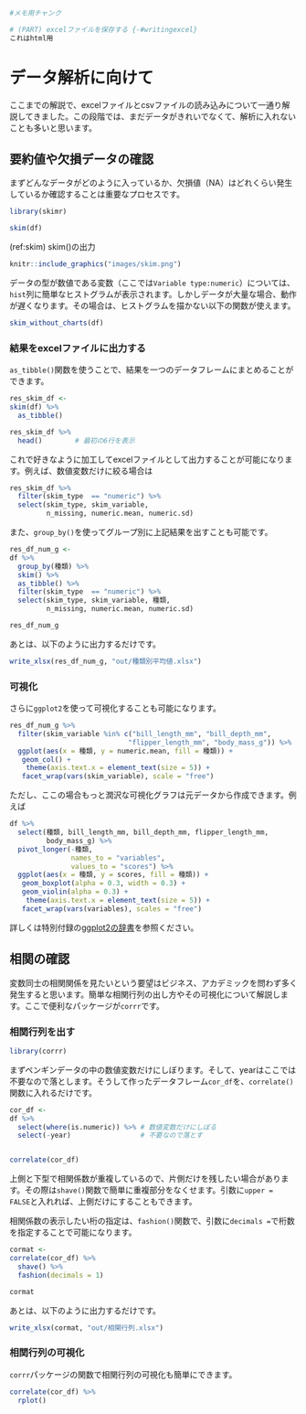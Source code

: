 

```r
#メモ用チャンク

# (PART) excelファイルを保存する {-#writingexcel}
これはhtml用

```

# データ解析に向けて {#dataanal}
ここまでの解説で、excelファイルとcsvファイルの読み込みについて一通り解説してきました。この段階では、まだデータがきれいでなくて、解析に入れないことも多いと思います。


## 要約値や欠損データの確認
まずどんなデータがどのように入っているか、欠損値（NA）はどれくらい発生しているか確認することは重要なプロセスです。


```r
library(skimr)
```

```r
skim(df)
```

(ref:skim) skim()の出力

```r
knitr::include_graphics("images/skim.png")
```

データの型が数値である変数（ここでは`Variable type:numeric`）については、`hist`列に簡単なヒストグラムが表示されます。しかしデータが大量な場合、動作が遅くなります。その場合は、ヒストグラムを描かない以下の関数が使えます。

```r
skim_without_charts(df)
```

### 結果をexcelファイルに出力する

`as_tibble()`関数を使うことで、結果を一つのデータフレームにまとめることができます。

```r
res_skim_df <- 
skim(df) %>% 
  as_tibble()

res_skim_df %>% 
  head()        # 最初の6行を表示
```

これで好きなように加工してexcelファイルとして出力することが可能になります。例えば、数値変数だけに絞る場合は

```r
res_skim_df %>% 
  filter(skim_type  == "numeric") %>% 
  select(skim_type, skim_variable,
         n_missing, numeric.mean, numeric.sd)
```

また、`group_by()`を使ってグループ別に上記結果を出すことも可能です。

```r
res_df_num_g <- 
df %>% 
  group_by(種類) %>% 
  skim() %>% 
  as_tibble() %>% 
  filter(skim_type  == "numeric") %>% 
  select(skim_type, skim_variable, 種類,
         n_missing, numeric.mean, numeric.sd)

res_df_num_g
```

あとは、以下のように出力するだけです。

```r
write_xlsx(res_df_num_g, "out/種類別平均値.xlsx")
```


### 可視化
さらに`ggplot2`を使って可視化することも可能になります。

```r
res_df_num_g %>% 
  filter(skim_variable %in% c("bill_length_mm", "bill_depth_mm",
                             "flipper_length_mm", "body_mass_g")) %>% 
  ggplot(aes(x = 種類, y = numeric.mean, fill = 種類)) +
   geom_col() +
    theme(axis.text.x = element_text(size = 5)) +
   facet_wrap(vars(skim_variable), scale = "free")
```

ただし、ここの場合もっと潤沢な可視化グラフは元データから作成できます。例えば

```r
df %>% 
  select(種類, bill_length_mm, bill_depth_mm, flipper_length_mm,
         body_mass_g) %>% 
  pivot_longer(-種類,
               names_to = "variables",
               values_to = "scores") %>% 
  ggplot(aes(x = 種類, y = scores, fill = 種類)) +
   geom_boxplot(alpha = 0.3, width = 0.3) +
   geom_violin(alpha = 0.3) +
    theme(axis.text.x = element_text(size = 5)) +
   facet_wrap(vars(variables), scales = "free")
```



詳しくは特別付録の[ggplot2の辞書](https://izunyan.github.io/practice_ggplot2/)を参照ください。



## 相関の確認
変数同士の相関関係を見たいという要望はビジネス、アカデミックを問わず多く発生すると思います。簡単な相関行列の出し方やその可視化について解説します。ここで便利なパッケージが`corrr`です。

### 相関行列を出す
```r
library(corrr)
```

まずペンギンデータの中の数値変数だけにしぼります。そして、yearはここでは不要なので落とします。そうして作ったデータフレーム`cor_df`を、`correlate()`関数に入れるだけです。

```r
cor_df <- 
df %>% 
  select(where(is.numeric)) %>% # 数値変数だけにしぼる
  select(-year)                 # 不要なので落とす  


correlate(cor_df)
```

上側と下型で相関係数が重複しているので、片側だけを残したい場合があります。その際は`shave()`関数で簡単に重複部分をなくせます。引数に`upper = FALSE`と入れれば、上側だけにすることもできます。

相関係数の表示したい桁の指定は、`fashion()`関数で、引数に`decimals =`で桁数を指定することで可能になります。

```r

cormat <- 
correlate(cor_df) %>% 
  shave() %>% 
  fashion(decimals = 1)

cormat
```

あとは、以下のように出力するだけです。

```r
write_xlsx(cormat, "out/相関行列.xlsx")
```

### 相関行列の可視化

`corrr`パッケージの関数で相関行列の可視化も簡単にできます。

```r
correlate(cor_df) %>% 
  rplot()
```

